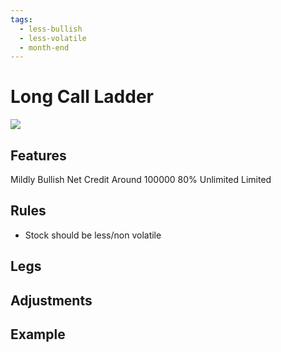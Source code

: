 ```yaml
---
tags:
  - less-bullish
  - less-volatile
  - month-end
---
```


# Long Call Ladder
<img className="graph" src="/img/graphs/long-call-ladder.svg" />

## Features

<grid>
  <attribute title="View" icon="visibility" color="info">
    Mildly Bullish
  </attribute>
  <attribute title="Premium" icon="currency_exchange" color="info">
    Net Credit
  </attribute>
  <attribute title="Margin" icon="currency_rupee" color="info">
    Around 100000
  </attribute>
  <attribute title="POP" icon="percent" color="success">
    80%
  </attribute>
  <attribute title="Max Loss" icon="dangerous" color="warning">
    Unlimited
  </attribute>
  <attribute title="Profit" icon="payments" color="info">
    Limited
  </attribute>
</grid>

## Rules

- Stock should be less/non volatile

## Legs

<leg side="CE"  transaction="B" moneyNess="ATM" lotSize={1} moreInfo=""/>
<leg side="CE"  transaction="S" moneyNess="OTM" lotSize={1} moreInfo="" />
<leg side="CE"  transaction="S" moneyNess="OTM" lotSize={1} moreInfo=""/>

## Adjustments


## Example
